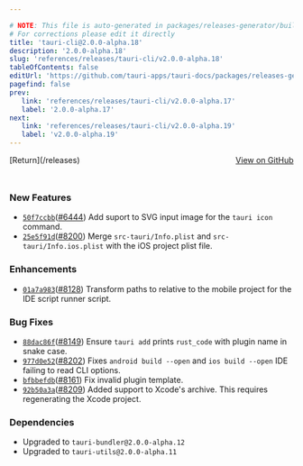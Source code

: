 ```yaml
---

# NOTE: This file is auto-generated in packages/releases-generator/build.ts
# For corrections please edit it directly
title: 'tauri-cli@2.0.0-alpha.18'
description: '2.0.0-alpha.18'
slug: 'references/releases/tauri-cli/v2.0.0-alpha.18'
tableOfContents: false
editUrl: 'https://github.com/tauri-apps/tauri-docs/packages/releases-generator/build.ts'
pagefind: false
prev:
   link: 'references/releases/tauri-cli/v2.0.0-alpha.17'
   label: '2.0.0-alpha.17'
next:
   link: 'references/releases/tauri-cli/v2.0.0-alpha.19'
   label: 'v2.0.0-alpha.19'
---
```


<div style="margin-bottom:3rem; display: flex; justify-content: space-between; align-items: center"><span>[Return](/releases)</span><span><a href="https://github.com/tauri-apps/tauri/releases/tag/tauri-cli-v2.0.0-alpha.18">View on GitHub</a></span></div>

### New Features

- [`50f7ccbb`](https://www.github.com/tauri-apps/tauri/commit/50f7ccbbf3467f33cc7dd1cca53125fec6eda1c6)([#6444](https://www.github.com/tauri-apps/tauri/pull/6444)) Add suport to SVG input image for the `tauri icon` command.
- [`25e5f91d`](https://www.github.com/tauri-apps/tauri/commit/25e5f91dae7fe2bbc1ba4317d5d829402bfd1d50)([#8200](https://www.github.com/tauri-apps/tauri/pull/8200)) Merge `src-tauri/Info.plist` and `src-tauri/Info.ios.plist` with the iOS project plist file.

### Enhancements

- [`01a7a983`](https://www.github.com/tauri-apps/tauri/commit/01a7a983aba2946b455a608b8a6a4b08cb25fc11)([#8128](https://www.github.com/tauri-apps/tauri/pull/8128)) Transform paths to relative to the mobile project for the IDE script runner script.

### Bug Fixes

- [`88dac86f`](https://www.github.com/tauri-apps/tauri/commit/88dac86f3b301d1919df6473a9e20f46b560f29b)([#8149](https://www.github.com/tauri-apps/tauri/pull/8149)) Ensure `tauri add` prints `rust_code` with plugin name in snake case.
- [`977d0e52`](https://www.github.com/tauri-apps/tauri/commit/977d0e52f14b1ad01c86371765ef25b36572459e)([#8202](https://www.github.com/tauri-apps/tauri/pull/8202)) Fixes `android build --open` and `ios build --open` IDE failing to read CLI options.
- [`bfbbefdb`](https://www.github.com/tauri-apps/tauri/commit/bfbbefdb9e13ed1f42f6db7fa9ceaa84db1267e9)([#8161](https://www.github.com/tauri-apps/tauri/pull/8161)) Fix invalid plugin template.
- [`92b50a3a`](https://www.github.com/tauri-apps/tauri/commit/92b50a3a398c9d55b6992a8f5c2571e4d72bdaaf)([#8209](https://www.github.com/tauri-apps/tauri/pull/8209)) Added support to Xcode&#39;s archive. This requires regenerating the Xcode project.

### Dependencies

- Upgraded to `tauri-bundler@2.0.0-alpha.12`
- Upgraded to `tauri-utils@2.0.0-alpha.11`


